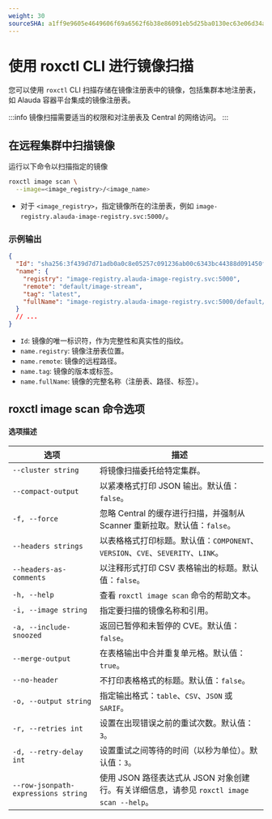 ```yaml
---
weight: 30
sourceSHA: a1ff9e9605e4649606f69a6562f6b38e86091eb5d25ba0130ec63e06d34ace91
---
```


# 使用 roxctl CLI 进行镜像扫描

您可以使用 `roxctl` CLI 扫描存储在镜像注册表中的镜像，包括集群本地注册表，如 Alauda 容器平台集成的镜像注册表。

:::info
镜像扫描需要适当的权限和对注册表及 Central 的网络访问。
:::

## 在远程集群中扫描镜像

运行以下命令以扫描指定的镜像

```bash
roxctl image scan \
  --image=<image_registry>/<image_name> 
```

- 对于 `<image_registry>`，指定镜像所在的注册表，例如 `image-registry.alauda-image-registry.svc:5000/`。

### 示例输出

```json
{
  "Id": "sha256:3f439d7d71adb0a0c8e05257c091236ab00c6343bc44388d091450ff58664bf9",
  "name": {
    "registry": "image-registry.alauda-image-registry.svc:5000",
    "remote": "default/image-stream",
    "tag": "latest",
    "fullName": "image-registry.alauda-image-registry.svc:5000/default/image-stream:latest"
  }
  // ...
}
```

- `Id`: 镜像的唯一标识符，作为完整性和真实性的指纹。
- `name.registry`: 镜像注册表位置。
- `name.remote`: 镜像的远程路径。
- `name.tag`: 镜像的版本或标签。
- `name.fullName`: 镜像的完整名称（注册表、路径、标签）。

## roxctl image scan 命令选项

#### 选项描述

| 选项                                 | 描述                                                                                                      |
| ------------------------------------ | --------------------------------------------------------------------------------------------------------- |
| `--cluster string`                   | 将镜像扫描委托给特定集群。                                                                                |
| `--compact-output`                   | 以紧凑格式打印 JSON 输出。默认值：`false`。                                                              |
| `-f, --force`                        | 忽略 Central 的缓存进行扫描，并强制从 Scanner 重新拉取。默认值：`false`。                               |
| `--headers strings`                  | 以表格格式打印标题。默认值：`COMPONENT`、`VERSION`、`CVE`、`SEVERITY`、`LINK`。                       |
| `--headers-as-comments`              | 以注释形式打印 CSV 表格输出的标题。默认值：`false`。                                                    |
| `-h, --help`                         | 查看 `roxctl image scan` 命令的帮助文本。                                                                |
| `-i, --image string`                 | 指定要扫描的镜像名称和引用。                                                                              |
| `-a, --include-snoozed`              | 返回已暂停和未暂停的 CVE。默认值：`false`。                                                              |
| `--merge-output`                     | 在表格输出中合并重复单元格。默认值：`true`。                                                             |
| `--no-header`                        | 不打印表格格式的标题。默认值：`false`。                                                                  |
| `-o, --output string`                | 指定输出格式：`table`、`CSV`、`JSON` 或 `SARIF`。                                                        |
| `-r, --retries int`                  | 设置在出现错误之前的重试次数。默认值：`3`。                                                              |
| `-d, --retry-delay int`              | 设置重试之间等待的时间（以秒为单位）。默认值：`3`。                                                      |
| `--row-jsonpath-expressions string`  | 使用 JSON 路径表达式从 JSON 对象创建行。有关详细信息，请参见 `roxctl image scan --help`。               |
